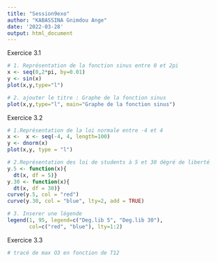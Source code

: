 ---
title: "Session9exo"
author: "KABASSINA Gnimdou Ange"
date: '2022-03-28'
output: html_document
---
Exercice 3.1

```{r plot sinus, include=TRUE,warning=FALSE}
# 1. Représentation de la fonction sinus entre 0 et 2pi
x <- seq(0,2*pi, by=0.01)
y <- sin(x)
plot(x,y,type="l") 

# 2. ajouter le titre : Graphe de la fonction sinus
plot(x,y,type="l", main="Graphe de la fonction sinus")
```

Exercice 3.2
```{r comparaison de distributions, include=TRUE, warning=FALSE}
# 1.Représentation de la loi normale entre -4 et 4
x <-  x <- seq(-4, 4, length=100)
y <- dnorm(x)
plot(x,y, type = "l")

# 2.Représentation des loi de students à 5 et 30 dégré de liberté
y.5 <- function(x){ 
  dt(x, df = 5)}
y.30 <- function(x){ 
  dt(x, df = 30)}
curve(y.5, col = "red")
curve(y.30, col = "blue", lty=2, add = TRUE)

# 3. Inserer une légende 
legend(1, 95, legend=c("Deg.lib 5", "Deg.lib 30"),
       col=c("red", "blue"), lty=1:2)
```

Exercice 3.3
```{r tracé de point, include=TRUE,warning=FALSE}
# tracé de max O3 en fonction de T12



```

